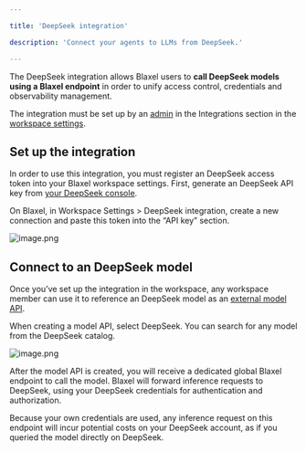 ```yaml
---

title: 'DeepSeek integration'

description: 'Connect your agents to LLMs from DeepSeek.'

---
```


The DeepSeek integration allows Blaxel users to **call DeepSeek models using a Blaxel endpoint** in order to unify access control, credentials and observability management. 

The integration must be set up by an [admin](../Security/Workspace-access-control) in the Integrations section in the [workspace settings](../Security/Workspace-access-control).

## Set up the integration

In order to use this integration, you must register an DeepSeek access token into your Blaxel workspace settings. First, generate an DeepSeek API key from [your DeepSeek console](https://platform.deepseek.com/api_keys). 

On Blaxel, in Workspace Settings > DeepSeek integration, create a new connection and paste this token into the “API key” section.

![image.png](DeepSeek/image.png)

## Connect to an DeepSeek model

Once you’ve set up the integration in the workspace, any workspace member can use it to reference an DeepSeek model as an [external model API](../Models/External-model-apis).

When creating a model API, select DeepSeek. You can search for any model from the DeepSeek catalog.

![image.png](DeepSeek/image%201.png)

After the model API is created, you will receive a dedicated global Blaxel endpoint to call the model. Blaxel will forward inference requests to DeepSeek, using your DeepSeek credentials for authentication and authorization.

<Info>Because your own credentials are used, any inference request on this endpoint will incur potential costs on your DeepSeek account, as if you queried the model directly on DeepSeek.</Info>